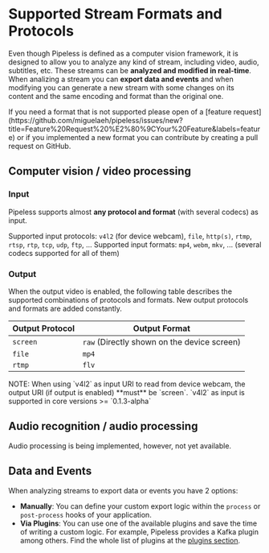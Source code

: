 # Supported Stream Formats and Protocols

Even though Pipeless is defined as a computer vision framework, it is designed to allow you to analyze any kind of stream, including video, audio, subtitles, etc. These streams can be **analyzed and modified in real-time**. When analizing a stream you can **export data and events** and when modifying you can generate a new stream with some changes on its content and the same encoding and format than the original one.


<Callout>
If you need a format that is not supported please open of a [feature request](https://github.com/miguelaeh/pipeless/issues/new?title=Feature%20Request%20%E2%80%9CYour%20Feature&labels=feature) or if you implemented a new format you can contribute by creating a pull request on GitHub.
</Callout>

## Computer vision / video processing

### Input

Pipeless supports almost **any protocol and format** (with several codecs) as input.

Supported input protocols: `v4l2` (for device webcam), `file`, `http(s)`, `rtmp`, `rtsp`, `rtp`, `tcp`, `udp`, `ftp`, ...
Supported input formats: `mp4`, `webm`, `mkv`, ... (several codecs supported for all of them)

### Output

When the output video is enabled, the following table describes the supported combinations of protocols and formats. New output protocols and formats are added constantly.

| Output Protocol | Output Format
| --------------- | ------------- |
| `screen`        | `raw` (Directly shown on the device screen) |
| `file`          | `mp4`         |
| `rtmp`          | `flv`         |

<Callout>
NOTE: When using `v4l2` as input URI to read from device webcam, the output URI (if output is enabled) **must** be `screen`. `v4l2` as input is supported in core versions >= `0.1.3-alpha`
</Callout>

## Audio recognition / audio processing

Audio processing is being implemented, however, not yet available.

## Data and Events

When analyzing streams to export data or events you have 2 options:

* **Manually**: You can define your custom export logic within the `process` or `post-process` hooks of your application.
* **Via Plugins**: You can use one of the available plugins and save the time of writing a custom logic. For example, Pipeless provides a Kafka plugin among others. Find the whole list of plugins at the [plugins section](/v0/plugins).